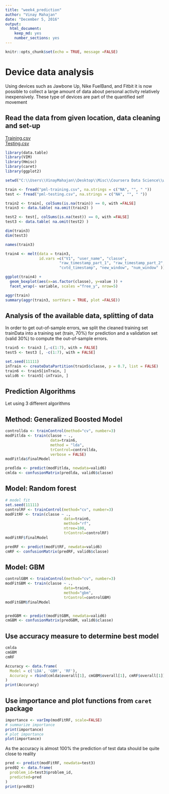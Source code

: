 ---
title: "week4_prediction"
author: "Vinay Mahajan"
date: "December 5, 2016"
output: 
  html_document: 
    keep_md: yes
    number_sections: yes
---

```{r setup, include=FALSE, message =FALSE}
knitr::opts_chunk$set(echo = TRUE, message =FALSE)
```
# Device data analysis
Using devices such as Jawbone Up, Nike FuelBand, and Fitbit it is now possible to collect a large amount of data about personal activity relatively inexpensively. These type of devices are part of the quantified self movement

## Read the data from given location, data cleaning and set-up

[Training.csv](https://d396qusza40orc.cloudfront.net/predmachlearn/pml-training.csv)  
[Testing.csv](https://d396qusza40orc.cloudfront.net/predmachlearn/pml-testing.csv)  
```{r Setup and data cleaning, results='hide'}

library(data.table)
library(VIM)
library(Hmisc)
library(caret)
library(ggplot2)

setwd("C:\\Users\\VinayMahajan\\Desktop\\Misc\\Coursera Data Science\\week4machinelearning")

train <- fread("pml-training.csv", na.strings = c("NA", "", " "))
test <- fread("pml-testing.csv", na.strings = c("NA", "", " "))

train2 <- train[, colSums(is.na(train)) == 0, with =FALSE]
train3 <- data.table( na.omit(train2) )

test2 <- test[, colSums(is.na(test)) == 0, with =FALSE]
test3 <- data.table( na.omit(test2) )

dim(train3)
dim(test3)

names(train3)

train4 <- melt(data = train3, 
               id.vars =c("V1", "user_name", "classe",            
                        "raw_timestamp_part_1", "raw_timestamp_part_2",
                        "cvtd_timestamp", "new_window", "num_window" ))

ggplot(train4) + 
  geom_boxplot(aes(x=as.factor(classe), y=value )) +
  facet_wrap(~ variable, scales ="free_y", nrow=5)

aggr(train)
summary(aggr(train3, sortVars = TRUE, plot =FALSE))

```

## Analysis of the available data, splitting of data
In order to get out-of-sample errors, we split the cleaned training set trainData into a training set (train, 70%) for prediction and a validation set (valid 30%) to compute the out-of-sample errors.
```{r split of the data}

train5 <- train3 [,-c(1:7), with = FALSE]
test5 <- test3 [, -c(1:7), with = FALSE]

set.seed(11111)
inTrain <- createDataPartition(train5$classe, p = 0.7, list = FALSE)
train6 <- train5[inTrain, ]
valid6 <- train5[-inTrain, ]

``` 

## Prediction Algorithms
Let using 3 different algorithms

## Method: Generalized Boosted Model
```{r rpart, results = 'hide'}

controllda <- trainControl(method="cv", number=3)
modFitlda <- train(classe ~ ., 
                    data=train6, 
                    method = "lda",
                    trControl=controllda, 
                    verbose = FALSE)
modFitlda$finalModel

predlda <- predict(modFitlda, newdata=valid6)
cmlda <- confusionMatrix(predlda, valid6$classe)

```

## Model: Random forest
```{r Random forest, results = 'hide'}

# model fit
set.seed(11111)
controlRF <- trainControl(method="cv", number=3)
modFitRF <- train(classe ~ ., 
                          data=train6, 
                          method="rf",
                          ntree=100,
                          trControl=controlRF)
modFitRF$finalModel

predRF <- predict(modFitRF, newdata=valid6)
cmRF <- confusionMatrix(predRF, valid6$classe)

```

## Model: GBM
```{r GBM, results = 'hide'}

controlGBM <- trainControl(method="cv", number=3)
modFitGBM <- train(classe ~ ., 
                          data=train6, 
                          method="gbm",
                          trControl=controlGBM)
modFitGBM$finalModel


predGBM <- predict(modFitGBM, newdata=valid6)
cmGBM <- confusionMatrix(predGBM, valid6$classe)

```

## Use accuracy measure to determine best model
```{r}

cmlda
cmGBM
cmRF

Accuracy <- data.frame(
  Model = c('LDA', 'GBM', 'RF'),
  Accuracy = rbind(cmlda$overall[1], cmGBM$overall[1], cmRF$overall[1])
)
print(Accuracy)
```

## Use importance and plot functions from `caret` package
```{r important variables}

importance <- varImp(modFitRF, scale=FALSE)
# summarize importance
print(importance)
# plot importance
plot(importance)

```

As the accuracy is almost 100% the prediction of test data should be quite close to reality
```{r Prediction}

pred <- predict(modFitRF, newdata=test3)
pred02 <- data.frame(
  problem_id=test3$problem_id,
  predicted=pred
)
print(pred02)

```
